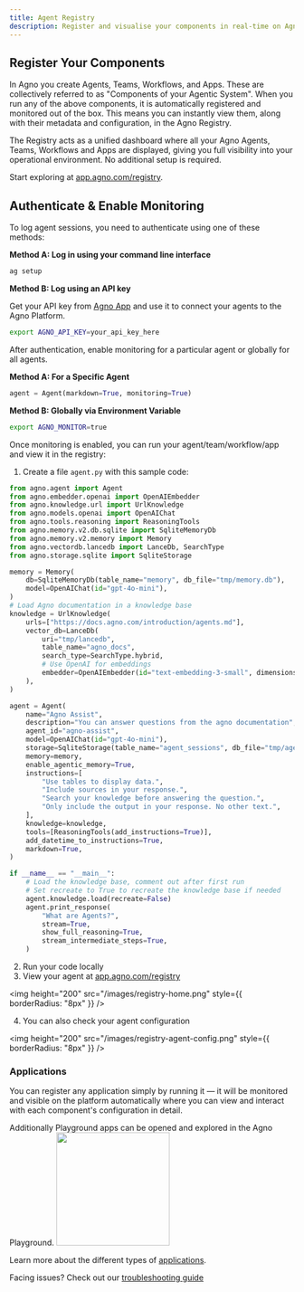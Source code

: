 ```yaml
---
title: Agent Registry
description: Register and visualise your components in real-time on Agno Platform.
---
```


## Register Your Components

In Agno you create Agents, Teams, Workflows, and Apps. These are collectively referred to as "Components of your Agentic System".
When you run any of the above components, it is automatically registered and monitored out of the box. This means you can instantly view them, along with their metadata and configuration, in the Agno Registry.

The Registry acts as a unified dashboard where all your Agno Agents, Teams, Workflows and Apps are displayed, giving you full visibility into your operational environment. No additional setup is required.

Start exploring at [app.agno.com/registry](https://app.agno.com/registry).

## Authenticate & Enable Monitoring

<Steps>
<Step title= "Authenticate using CLI or API key">
To log agent sessions, you need to authenticate using one of these methods:

**Method A: Log in using your command line interface**
```bash
ag setup
```

**Method B: Log using an API key**

Get your API key from [Agno App](https://app.agno.com/settings) and use it to connect your agents to the Agno Platform.

```bash
export AGNO_API_KEY=your_api_key_here
```
</Step>

<Step title="Enable Monitoring">

After authentication, enable monitoring for a particular agent or globally for all agents.

**Method A: For a Specific Agent**
```python
agent = Agent(markdown=True, monitoring=True)
```

**Method B: Globally via Environment Variable**
```bash
export AGNO_MONITOR=true
```
</Step>

<Step title="Register Your Component">

Once monitoring is enabled, you can run your agent/team/workflow/app and view it in the registry:

1. Create a file `agent.py` with this sample code:



```python agent.py
from agno.agent import Agent
from agno.embedder.openai import OpenAIEmbedder
from agno.knowledge.url import UrlKnowledge
from agno.models.openai import OpenAIChat
from agno.tools.reasoning import ReasoningTools
from agno.memory.v2.db.sqlite import SqliteMemoryDb
from agno.memory.v2.memory import Memory
from agno.vectordb.lancedb import LanceDb, SearchType
from agno.storage.sqlite import SqliteStorage

memory = Memory(
    db=SqliteMemoryDb(table_name="memory", db_file="tmp/memory.db"),
    model=OpenAIChat(id="gpt-4o-mini"),
)
# Load Agno documentation in a knowledge base
knowledge = UrlKnowledge(
    urls=["https://docs.agno.com/introduction/agents.md"],
    vector_db=LanceDb(
        uri="tmp/lancedb",
        table_name="agno_docs",
        search_type=SearchType.hybrid,
        # Use OpenAI for embeddings
        embedder=OpenAIEmbedder(id="text-embedding-3-small", dimensions=1536),
    ),
)

agent = Agent(
    name="Agno Assist",
    description="You can answer questions from the agno documentation",
    agent_id="agno-assist",
    model=OpenAIChat(id="gpt-4o-mini"),
    storage=SqliteStorage(table_name="agent_sessions", db_file="tmp/agents.db"),
    memory=memory,
    enable_agentic_memory=True,
    instructions=[
        "Use tables to display data.",
        "Include sources in your response.",
        "Search your knowledge before answering the question.",
        "Only include the output in your response. No other text.",
    ],
    knowledge=knowledge,
    tools=[ReasoningTools(add_instructions=True)],
    add_datetime_to_instructions=True,
    markdown=True,
)

if __name__ == "__main__":
    # Load the knowledge base, comment out after first run
    # Set recreate to True to recreate the knowledge base if needed
    agent.knowledge.load(recreate=False)
    agent.print_response(
        "What are Agents?",
        stream=True,
        show_full_reasoning=True,
        stream_intermediate_steps=True,
    )
```


2. Run your code locally
3. View your agent at [app.agno.com/registry](https://app.agno.com/registry)

<img height="200" src="/images/registry-home.png" style={{ borderRadius: "8px" }} />

4. You can also check your agent configuration

<img height="200" src="/images/registry-agent-config.png" style={{ borderRadius: "8px" }} />
</Step>
</Steps>

### Applications
You can register any application simply by running it — it will be monitored and visible on the platform automatically where you can view and interact with each component's configuration in detail.

<Note>
Additionally Playground apps can be opened and explored in the Agno Playground.
</Note>
<img height="200" src="/images/registry-app-component.png" style={{ borderRadius: "8px" }} />

Learn more about the different types of [applications](/applications/playground/introduction).

<Info>Facing issues? Check out our [troubleshooting guide](/faq/cli-auth)</Info>

